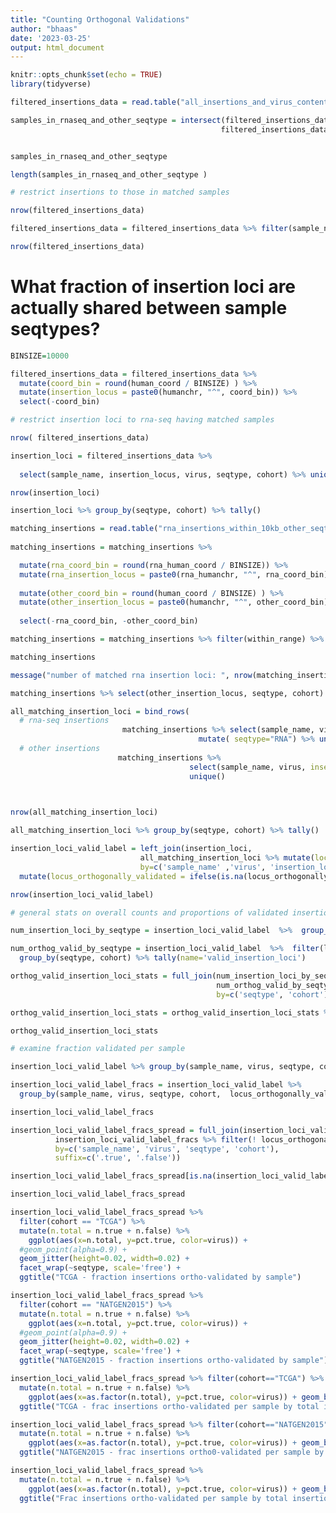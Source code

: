 ```yaml
---
title: "Counting Orthogonal Validations"
author: "bhaas"
date: '2023-03-25'
output: html_document
---
```


```r
knitr::opts_chunk$set(echo = TRUE)
library(tidyverse)
```



```r

filtered_insertions_data = read.table("all_insertions_and_virus_content_merged.FILTERED.tsv", header=T, sep="\t", stringsAsFactors = F)

```



```r

samples_in_rnaseq_and_other_seqtype = intersect(filtered_insertions_data %>% filter(seqtype == "RNA") %>% select(sample_name) %>% unique() %>% pull(sample_name),
                                               filtered_insertions_data %>% filter(seqtype != "RNA") %>% select(sample_name) %>% unique() %>% pull(sample_name) )


samples_in_rnaseq_and_other_seqtype 

length(samples_in_rnaseq_and_other_seqtype )

```


```r

# restrict insertions to those in matched samples

nrow(filtered_insertions_data)

filtered_insertions_data = filtered_insertions_data %>% filter(sample_name %in% samples_in_rnaseq_and_other_seqtype) 

nrow(filtered_insertions_data)
```



# What fraction of insertion loci are actually shared between sample seqtypes?

```r

BINSIZE=10000

filtered_insertions_data = filtered_insertions_data %>% 
  mutate(coord_bin = round(human_coord / BINSIZE) ) %>% 
  mutate(insertion_locus = paste0(humanchr, "^", coord_bin)) %>% 
  select(-coord_bin)


```

```r

# restrict insertion loci to rna-seq having matched samples

nrow( filtered_insertions_data)

insertion_loci = filtered_insertions_data %>% 
  
  select(sample_name, insertion_locus, virus, seqtype, cohort) %>% unique()

nrow(insertion_loci)

insertion_loci %>% group_by(seqtype, cohort) %>% tally()

```

```r

matching_insertions = read.table("rna_insertions_within_10kb_other_seqtype_insertions.tsv", header=T, sep="\t", stringsAsFactors = F) 
  
matching_insertions = matching_insertions %>%

  mutate(rna_coord_bin = round(rna_human_coord / BINSIZE)) %>%
  mutate(rna_insertion_locus = paste0(rna_humanchr, "^", rna_coord_bin)) %>%  
  
  mutate(other_coord_bin = round(human_coord / BINSIZE) ) %>% 
  mutate(other_insertion_locus = paste0(humanchr, "^", other_coord_bin)) %>% 
  
  select(-rna_coord_bin, -other_coord_bin)

matching_insertions = matching_insertions %>% filter(within_range) %>% select(sample_name, virus, rna_insertion_locus, seqtype, other_insertion_locus, cohort) %>% unique()

matching_insertions

message("number of matched rna insertion loci: ", nrow(matching_insertions %>% select(rna_insertion_locus) %>% unique()))

matching_insertions %>% select(other_insertion_locus, seqtype, cohort) %>% unique() %>% group_by(seqtype, cohort) %>% tally() 

```


```r

all_matching_insertion_loci = bind_rows(
  # rna-seq insertions
                         matching_insertions %>% select(sample_name, virus, insertion_locus = rna_insertion_locus, cohort) %>% 
                                          mutate( seqtype="RNA") %>% unique(),
  # other insertions                                      
                        matching_insertions %>%
                                        select(sample_name, virus, insertion_locus = other_insertion_locus, seqtype, cohort) ) %>%
                                        unique()
                                      


nrow(all_matching_insertion_loci)

all_matching_insertion_loci %>% group_by(seqtype, cohort) %>% tally()

```

```r

insertion_loci_valid_label = left_join(insertion_loci,
                             all_matching_insertion_loci %>% mutate(locus_orthogonally_validated = TRUE),
                             by=c('sample_name' ,'virus', 'insertion_locus', 'seqtype', 'cohort') ) %>% 
  mutate(locus_orthogonally_validated = ifelse(is.na(locus_orthogonally_validated), FALSE, locus_orthogonally_validated))

nrow(insertion_loci_valid_label)

```


```r
# general stats on overall counts and proportions of validated insertion loci

num_insertion_loci_by_seqtype = insertion_loci_valid_label  %>%  group_by(seqtype, cohort) %>% tally(name='num_insertion_loci')

num_orthog_valid_by_seqtype = insertion_loci_valid_label  %>%  filter(locus_orthogonally_validated) %>% 
  group_by(seqtype, cohort) %>% tally(name='valid_insertion_loci')

orthog_valid_insertion_loci_stats = full_join(num_insertion_loci_by_seqtype,
                                              num_orthog_valid_by_seqtype,
                                              by=c('seqtype', 'cohort'))

orthog_valid_insertion_loci_stats = orthog_valid_insertion_loci_stats %>% mutate(frac_loci_valid = valid_insertion_loci / num_insertion_loci)

orthog_valid_insertion_loci_stats

```



```r

# examine fraction validated per sample

insertion_loci_valid_label %>% group_by(sample_name, virus, seqtype, cohort, locus_orthogonally_validated) %>% tally() %>% mutate(pct=prop.table(n))


```



```r

insertion_loci_valid_label_fracs = insertion_loci_valid_label %>%
  group_by(sample_name, virus, seqtype, cohort,  locus_orthogonally_validated) %>% tally() %>% mutate(pct=prop.table(n)) %>% ungroup()

insertion_loci_valid_label_fracs 

```

```r
insertion_loci_valid_label_fracs_spread = full_join(insertion_loci_valid_label_fracs %>% filter(locus_orthogonally_validated) %>% select(-locus_orthogonally_validated),
          insertion_loci_valid_label_fracs %>% filter(! locus_orthogonally_validated) %>% select(-locus_orthogonally_validated),
          by=c('sample_name', 'virus', 'seqtype', 'cohort'), 
          suffix=c('.true', '.false'))

insertion_loci_valid_label_fracs_spread[is.na(insertion_loci_valid_label_fracs_spread )] = 0

insertion_loci_valid_label_fracs_spread
```

```r

insertion_loci_valid_label_fracs_spread %>% 
  filter(cohort == "TCGA") %>%
  mutate(n.total = n.true + n.false) %>%
    ggplot(aes(x=n.total, y=pct.true, color=virus)) + 
  #geom_point(alpha=0.9) + 
  geom_jitter(height=0.02, width=0.02) +
  facet_wrap(~seqtype, scale='free') +
  ggtitle("TCGA - fraction insertions ortho-validated by sample")

```



```r

insertion_loci_valid_label_fracs_spread %>% 
  filter(cohort == "NATGEN2015") %>%
  mutate(n.total = n.true + n.false) %>%
    ggplot(aes(x=n.total, y=pct.true, color=virus)) + 
  #geom_point(alpha=0.9) + 
  geom_jitter(height=0.02, width=0.02) +
  facet_wrap(~seqtype, scale='free') +
  ggtitle("NATGEN2015 - fraction insertions ortho-validated by sample")

```

```r
insertion_loci_valid_label_fracs_spread %>% filter(cohort=="TCGA") %>%
  mutate(n.total = n.true + n.false) %>%
    ggplot(aes(x=as.factor(n.total), y=pct.true, color=virus)) + geom_boxplot() + facet_wrap(~seqtype, scale='free', ncol=1) +
  ggtitle("TCGA - frac insertions ortho-validated per sample by total insertion count")

```



```r
insertion_loci_valid_label_fracs_spread %>% filter(cohort=="NATGEN2015") %>%
  mutate(n.total = n.true + n.false) %>%
    ggplot(aes(x=as.factor(n.total), y=pct.true, color=virus)) + geom_boxplot() + facet_wrap(~seqtype, scale='free', ncol=1) +
  ggtitle("NATGEN2015 - frac insertions ortho0-validated per sample by total insertion count")

```



```r
insertion_loci_valid_label_fracs_spread %>% 
  mutate(n.total = n.true + n.false) %>%
    ggplot(aes(x=as.factor(n.total), y=pct.true, color=virus)) + geom_boxplot() + facet_wrap(~seqtype, scale='free', ncol=1) +
  ggtitle("Frac insertions ortho-validated per sample by total insertion count")

```


